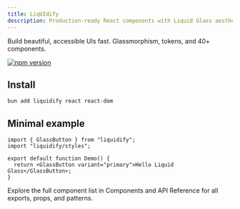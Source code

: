 ```yaml
---
title: LiqUIdify
description: Production-ready React components with Liquid Glass aesthetics.
---
```


Build beautiful, accessible UIs fast. Glassmorphism, tokens, and 40+ components.

[![npm version](https://img.shields.io/npm/v/liquidify.svg?label=liquidify)](https://www.npmjs.com/package/liquidify)

## Install

```bash
bun add liquidify react react-dom
```

## Minimal example

```tsx
import { GlassButton } from "liquidify";
import "liquidify/styles";

export default function Demo() {
  return <GlassButton variant="primary">Hello Liquid Glass</GlassButton>;
}
```

Explore the full component list in Components and API Reference for all exports, props, and patterns.
